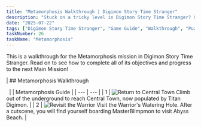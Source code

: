 ```yaml
---
title: "Metamorphosis Walkthrough | Digimon Story Time Stranger"
description: "Stuck on a tricky level in Digimon Story Time Stranger? Our complete walkthrough offers expert tips, strategies, and links to level guides to help you master the art of untangling."
date: "2025-07-22"
tags: ["Digimon Story Time Stranger", "Game Guide", "Walkthrough", "Puzzle Games", "Mobile Games"]
taskNumber: 26
taskName: "Metamorphosis"
---
```


This is a walkthrough for the Metamorphosis mission in Digimon Story Time Stranger. Read on to see how to complete all of its objectives and progress to the next Main Mission!

| ## Metamorphosis Walkthrough

 
|  | Metamorphosis Guide |
| --- | --- |
| 1 | ![Return to Central Town](/images/walkthorough/4a78de9ff40cec36.webp) Climb out of the underground to reach Central Town, now populated by Titan Digimon. |
| 2 | ![Revisit the Warrior](/images/walkthorough/d392dfbe196f9769.webp) Visit the Warrior's Watering Hole. After a cutscene, you will find yourself boarding MasterBlimpmon to visit Abyss Beach. |